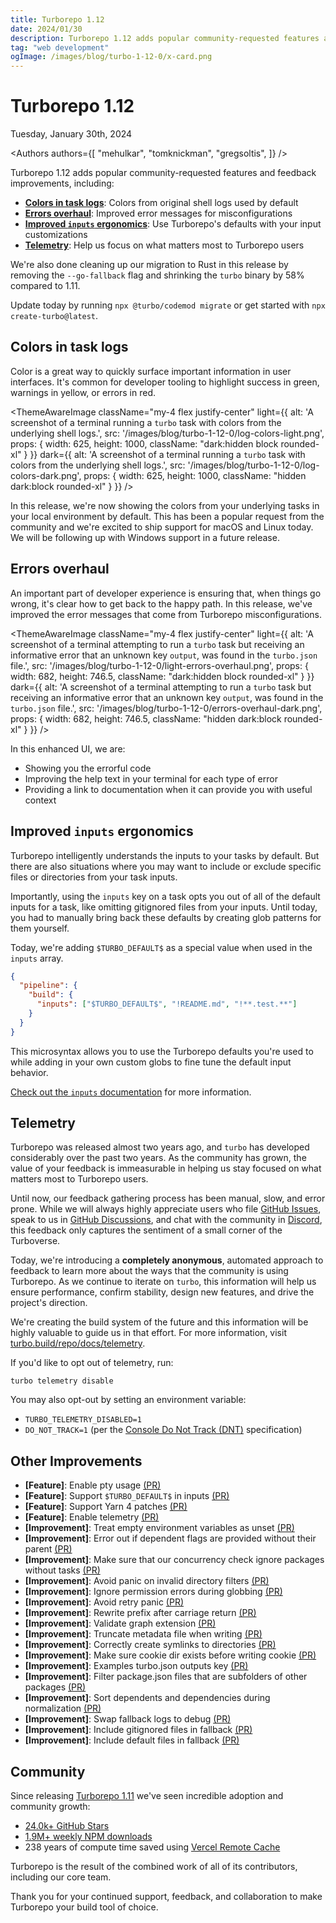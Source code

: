 ```yaml
---
title: Turborepo 1.12
date: 2024/01/30
description: Turborepo 1.12 adds popular community-requested features and feedback improvements.
tag: "web development"
ogImage: /images/blog/turbo-1-12-0/x-card.png
---
```


# Turborepo 1.12


<Date>
  Tuesday, January 30th, 2024
</Date>

<Authors authors={[
  "mehulkar",
  "tomknickman",
  "gregsoltis",
]} />

Turborepo 1.12 adds popular community-requested features and feedback improvements, including:

- [**Colors in task logs**](#colors-in-task-logs): Colors from original shell logs used by default
- [**Errors overhaul**](#errors-overhaul): Improved error messages for misconfigurations
- [**Improved `inputs` ergonomics**](#improved---inputs-ergonomics): Use Turborepo's defaults with your input customizations
- [**Telemetry**](#telemetry): Help us focus on what matters most to Turborepo users

We're also done cleaning up our migration to Rust in this release by removing the `--go-fallback` flag and shrinking the `turbo` binary by 58% compared to 1.11.

Update today by running `npx @turbo/codemod migrate` or get started with `npx create-turbo@latest`.

## Colors in task logs

Color is a great way to quickly surface important information in user interfaces. It's common for developer tooling to highlight success in green, warnings in yellow, or errors in red.

<ThemeAwareImage
  className="my-4 flex justify-center"
  light={{
    alt: 'A screenshot of a terminal running a `turbo` task with colors from the underlying shell logs.',
    src: '/images/blog/turbo-1-12-0/log-colors-light.png',
    props: {
      width: 625,
      height: 1000,
      className: "dark:hidden block rounded-xl"
    }
  }}
  dark={{
    alt: 'A screenshot of a terminal running a `turbo` task with colors from the underlying shell logs.',
    src: '/images/blog/turbo-1-12-0/log-colors-dark.png',
    props: {
      width: 625,
      height: 1000,
      className: "hidden dark:block rounded-xl"
    }
  }}
/>

In this release, we're now showing the colors from your underlying tasks in your local environment by default. This has been a popular request from the community and we're excited to ship support for macOS and Linux today. We will be following up with Windows support in a future release.

## Errors overhaul

An important part of developer experience is ensuring that, when things go wrong, it's clear how to get back to the happy path. In this release, we've improved the error messages that come from Turborepo misconfigurations.

<ThemeAwareImage
  className="my-4 flex justify-center"
  light={{
    alt: 'A screenshot of a terminal attempting to run a `turbo` task but receiving an informative error that an unknown key `output`, was found in the `turbo.json` file.',
    src: '/images/blog/turbo-1-12-0/light-errors-overhaul.png',
    props: {
      width: 682,
      height: 746.5,
      className: "dark:hidden block rounded-xl"
    }
  }}
  dark={{
    alt: 'A screenshot of a terminal attempting to run a `turbo` task but receiving an informative error that an unknown key `output`, was found in the `turbo.json` file.',
    src: '/images/blog/turbo-1-12-0/errors-overhaul-dark.png',
    props: {
      width: 682,
      height: 746.5,
      className: "hidden dark:block rounded-xl"
    }
  }}
/>

In this enhanced UI, we are:

- Showing you the errorful code
- Improving the help text in your terminal for each type of error
- Providing a link to documentation when it can provide you with useful context

## Improved `inputs` ergonomics

Turborepo intelligently understands the inputs to your tasks by default. But there are also situations where you may want to include or exclude specific files or directories from your task inputs.

Importantly, using the `inputs` key on a task opts you out of all of the default inputs for a task, like omitting gitignored files from your inputs. Until today, you had to manually bring back these defaults by creating glob patterns for them yourself.

Today, we're adding `$TURBO_DEFAULT$` as a special value when used in the `inputs` array.

```json
{
  "pipeline": {
    "build": {
      "inputs": ["$TURBO_DEFAULT$", "!README.md", "!**.test.**"]
    }
  }
}
```

This microsyntax allows you to use the Turborepo defaults you're used to while adding in your own custom globs to fine tune the default input behavior.

[Check out the `inputs` documentation](/repo/docs/reference/configuration#inputs) for more information.

## Telemetry

Turborepo was released almost two years ago, and `turbo` has developed considerably over the past two years. As the community has grown, the value of your feedback is immeasurable in helping us stay focused on what matters most to Turborepo users.

Until now, our feedback gathering process has been manual, slow, and error prone. While we will always highly appreciate users who file [GitHub Issues](https://github.com/vercel/turbo/issues), speak to us in [GitHub Discussions](https://github.com/vercel/turbo/discussions), and chat with the community in [Discord](https://turbo.build/discord), this feedback only captures the sentiment of a small corner of the Turboverse.

Today, we're introducing a **completely anonymous**, automated approach to feedback to learn more about the ways that the community is using Turborepo. As we continue to iterate on `turbo`, this information will help us ensure performance, confirm stability, design new features, and drive the project's direction.

We're creating the build system of the future and this information will be highly valuable to guide us in that effort. For more information, visit [turbo.build/repo/docs/telemetry](https://turbo.build/repo/docs/telemetry).

If you'd like to opt out of telemetry, run:

```
turbo telemetry disable
```

You may also opt-out by setting an environment variable:

- `TURBO_TELEMETRY_DISABLED=1`
- `DO_NOT_TRACK=1` (per the [Console Do Not Track (DNT)](https://consoledonottrack.com/) specification)

## Other Improvements

- **[Feature]**: Enable pty usage [(PR)](https://github.com/vercel/turbo/pull/7128)
- **[Feature]**: Support `$TURBO_DEFAULT$` in inputs [(PR)](https://github.com/vercel/turbo/pull/7113)
- **[Feature]**: Support Yarn 4 patches [(PR)](https://github.com/vercel/turbo/pull/6974)
- **[Feature]**: Enable telemetry [(PR)](https://github.com/vercel/turbo/pull/7122)
- **[Improvement]**: Treat empty environment variables as unset [(PR)](https://github.com/vercel/turbo/pull/6929)
- **[Improvement]**: Error out if dependent flags are provided without their parent [(PR)](https://github.com/vercel/turbo/pull/6780)
- **[Improvement]**: Make sure that our concurrency check ignore packages without tasks [(PR)](https://github.com/vercel/turbo/pull/6790)
- **[Improvement]**: Avoid panic on invalid directory filters [(PR)](https://github.com/vercel/turbo/pull/6955)
- **[Improvement]**: Ignore permission errors during globbing [(PR)](https://github.com/vercel/turbo/pull/6957)
- **[Improvement]**: Avoid retry panic [(PR)](https://github.com/vercel/turbo/pull/6926)
- **[Improvement]**: Rewrite prefix after carriage return [(PR)](https://github.com/vercel/turbo/pull/6989)
- **[Improvement]**: Validate graph extension [(PR)](https://github.com/vercel/turbo/pull/6995)
- **[Improvement]**: Truncate metadata file when writing [(PR)](https://github.com/vercel/turbo/pull/7016)
- **[Improvement]**: Correctly create symlinks to directories [(PR)](https://github.com/vercel/turbo/pull/6983)
- **[Improvement]**: Make sure cookie dir exists before writing cookie [(PR)](https://github.com/vercel/turbo/pull/7015)
- **[Improvement]**: Examples turbo.json outputs key [(PR)](https://github.com/vercel/turbo/pull/7071)
- **[Improvement]**: Filter package.json files that are subfolders of other packages [(PR)](https://github.com/vercel/turbo/pull/7025)
- **[Improvement]**: Sort dependents and dependencies during normalization [(PR)](https://github.com/vercel/turbo/pull/7018)
- **[Improvement]**: Swap fallback logs to debug [(PR)](https://github.com/vercel/turbo/pull/7102)
- **[Improvement]**: Include gitignored files in fallback [(PR)](https://github.com/vercel/turbo/pull/7105)
- **[Improvement]**: Include default files in fallback [(PR)](https://github.com/vercel/turbo/pull/7106)

## Community

Since releasing [Turborepo 1.11](/blog/turbo-1-11-0) we've seen incredible adoption and community growth:

- [24.0k+ GitHub Stars](https://github.com/vercel/turbo)
- [1.9M+ weekly NPM downloads](https://www.npmjs.com/package/turbo)
- 238 years of compute time saved using [Vercel Remote Cache](https://vercel.com/docs/concepts/monorepos/remote-caching)

Turborepo is the result of the combined work of all of its contributors, including our core team.

Thank you for your continued support, feedback, and collaboration to make Turborepo your build tool of choice.
